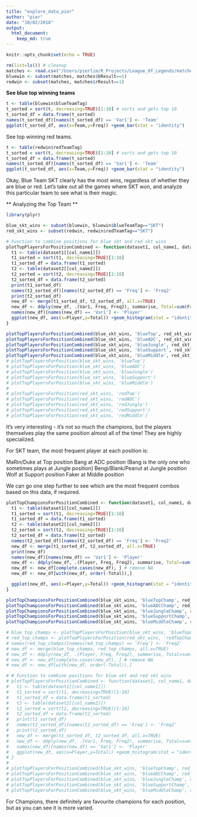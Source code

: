 ```yaml
---
title: "explore_data_pier"
author: "pier"
date: "10/02/2018"
output:
  html_document:
    keep_md: true
---
```


```r
knitr::opts_chunk$set(echo = TRUE)
```


```r
rm(list=ls()) # cleanup
matches <- read.csv("/Users/pierlim/R_Projects/League_Of_Legends/matches.csv")
bluewin <- subset(matches, matches$bResult==1)
redwin <- subset(matches, matches$rResult==1)
```

**See blue top winning teams ** 

```r
t <- table(bluewin$blueTeamTag)
t_sorted = sort(t, decreasing=TRUE)[1:10] # sorts and gets top 10
t_sorted_df = data.frame(t_sorted)
names(t_sorted_df)[names(t_sorted_df) == 'Var1'] <- 'Team'
ggplot(t_sorted_df, aes(x=Team,y=Freq)) +geom_bar(stat = "identity")
```

See top winning red teams.

```r
t <- table(redwin$redTeamTag)
t_sorted = sort(t, decreasing=TRUE)[1:10] # sorts and gets top 10
t_sorted_df = data.frame(t_sorted)
names(t_sorted_df)[names(t_sorted_df) == 'Var1'] <- 'Team'
ggplot(t_sorted_df, aes(x=Team,y=Freq)) +geom_bar(stat = "identity")
```

Okay, Blue Team SKT clearly has the most wins, regardless of whether they are blue or red. 
Let's take out all the games where SKT won, and analyze this particular team to see what is their magic. 

** Analyzing the Top Team ** 

```r

library(plyr)

blue_skt_wins <- subset(bluewin, bluewin$blueTeamTag=="SKT")
red_skt_wins <- subset(redwin, redwin$redTeamTag=="SKT")

# Function to combine positions for blue skt and red skt wins
plotTopPlayersForPositionCombined <- function(dataset1, col_name1, dataset2, col_name2, titleStr){
  t1 <- table(dataset1[[col_name1]])
  t1_sorted = sort(t1, decreasing=TRUE)[1:10]
  t1_sorted_df = data.frame(t1_sorted)
  t2 <- table(dataset2[[col_name2]])
  t2_sorted = sort(t2, decreasing=TRUE)[1:10]
  t2_sorted_df = data.frame(t2_sorted)
  print(t1_sorted_df)
  names(t2_sorted_df)[names(t2_sorted_df) == 'Freq'] <- 'Freq2'
  print(t2_sorted_df)
  new_df <- merge(t1_sorted_df, t2_sorted_df, all.x=TRUE)
  new_df <- ddply(new_df, .(Var1, Freq, Freq2), summarise, Total=sum(Freq, Freq2))
  names(new_df)[names(new_df) == 'Var1'] <- 'Player'
  ggplot(new_df, aes(x=Player,y=Total)) +geom_histogram(stat = "identity")+ggtitle(titleStr) + theme(plot.title = element_text(hjust = 0.5))
}

plotTopPlayersForPositionCombined(blue_skt_wins, 'blueTop', red_skt_wins, 'redTop', "Top Position")
plotTopPlayersForPositionCombined(blue_skt_wins, 'blueADC', red_skt_wins, 'redADC', "ADC Position")
plotTopPlayersForPositionCombined(blue_skt_wins, 'blueJungle', red_skt_wins, 'redJungle', "Jungle Position")
plotTopPlayersForPositionCombined(blue_skt_wins, 'blueSupport', red_skt_wins, 'redSupport', "Support Position")
plotTopPlayersForPositionCombined(blue_skt_wins, 'blueMiddle', red_skt_wins, 'redMiddle', "Middle Position")
# plotTopPlayersForPosition(blue_skt_wins, 'blueTop')
# plotTopPlayersForPosition(blue_skt_wins, 'blueADC')
# plotTopPlayersForPosition(blue_skt_wins, 'blueJungle')
# plotTopPlayersForPosition(blue_skt_wins, 'blueSupport')
# plotTopPlayersForPosition(blue_skt_wins, 'blueMiddle')
# 
# plotTopPlayersForPosition(red_skt_wins, 'redTop')
# plotTopPlayersForPosition(red_skt_wins, 'redADC')
# plotTopPlayersForPosition(red_skt_wins, 'redJungle')
# plotTopPlayersForPosition(red_skt_wins, 'redSupport')
# plotTopPlayersForPosition(red_skt_wins, 'redMiddle')

```

It's very interesting - it's not so much the champions, but the players themselves play the same position almost all of the time! They are highly specialized.

For SKT team, the most frequent player at each position is:

MaRin/Duke at Top position
Bang at ADC position (Bang is the only one who sometimes plays at Jungle position)
Bengi/Blank/Peanut at Jungle position
Wolf at Support position
Faker at Middle position

We can go one step further to see which are the most frequent combos based on this data, if required. 


```r

plotTopChampionsForPositionCombined <- function(dataset1, col_name1, dataset2, col_name2, titleStr){
  t1 <- table(dataset1[[col_name1]])
  t1_sorted = sort(t1, decreasing=TRUE)[1:10]
  t1_sorted_df = data.frame(t1_sorted)
  t2 <- table(dataset2[[col_name2]])
  t2_sorted = sort(t2, decreasing=TRUE)[1:10]
  t2_sorted_df = data.frame(t2_sorted)
  names(t2_sorted_df)[names(t2_sorted_df) == 'Freq'] <- 'Freq2'
  new_df <- merge(t1_sorted_df, t2_sorted_df, all.x=TRUE)
  print(new_df)
  names(new_df)[names(new_df) == 'Var1'] <- 'Player'
  new_df <- ddply(new_df, .(Player, Freq, Freq2), summarise, Total=sum(Freq, Freq2))
  new_df <- new_df[complete.cases(new_df), ] # remove NA
  new_df <- new_df[with(new_df, order(-Total)),]

  ggplot(new_df, aes(x=Player,y=Total)) +geom_histogram(stat = "identity")+ggtitle(titleStr) + theme(plot.title = element_text(hjust = 0.5))
}

plotTopChampionsForPositionCombined(blue_skt_wins, 'blueTopChamp', red_skt_wins, 'redTopChamp', "Top Position")
plotTopChampionsForPositionCombined(blue_skt_wins, 'blueADCChamp', red_skt_wins, 'redADCChamp', "ADC Position")
plotTopChampionsForPositionCombined(blue_skt_wins, 'blueJungleChamp', red_skt_wins, 'redJungleChamp', "Jungle Position")
plotTopChampionsForPositionCombined(blue_skt_wins, 'blueSupportChamp', red_skt_wins, 'redSupportChamp', "Support Position")
plotTopChampionsForPositionCombined(blue_skt_wins, 'blueMiddleChamp', red_skt_wins, 'redMiddleChamp', "Middle Position")

# blue_top_champs <- plotTopPlayersForPosition(blue_skt_wins, 'blueTopChamp')
# red_top_champs <- plotTopPlayersForPosition(red_skt_wins, 'redTopChamp')
# names(red_top_champs)[names(red_top_champs) == 'Freq'] <- 'Freq2'
# new_df <- merge(blue_top_champs, red_top_champs, all.x=TRUE)
# new_df <- ddply(new_df, .(Player, Freq, Freq2), summarise, Total=sum(Freq, Freq2))
# new_df <- new_df[complete.cases(new_df), ] # remove NA
# new_df <- new_df[with(new_df, order(-Total)),]

# # Function to combine positions for blue skt and red skt wins
# plotTopPlayersForPositionCombined <- function(dataset1, col_name1, dataset2, col_name2, titleStr){
#   t1 <- table(dataset1[[col_name1]])
#   t1_sorted = sort(t1, decreasing=TRUE)[1:10]
#   t1_sorted_df = data.frame(t1_sorted)
#   t2 <- table(dataset2[[col_name2]])
#   t2_sorted = sort(t2, decreasing=TRUE)[1:10]
#   t2_sorted_df = data.frame(t2_sorted)
#   print(t1_sorted_df)
#   names(t2_sorted_df)[names(t2_sorted_df) == 'Freq'] <- 'Freq2'
#   print(t2_sorted_df)
#   new_df <- merge(t1_sorted_df, t2_sorted_df, all.x=TRUE)
#   new_df <- ddply(new_df, .(Var1, Freq, Freq2), summarise, Total=sum(Freq, Freq2))
#   names(new_df)[names(new_df) == 'Var1'] <- 'Player'
#   ggplot(new_df, aes(x=Player,y=Total)) +geom_histogram(stat = "identity")+ggtitle(titleStr) + theme(plot.title = element_text(hjust = 0.5))
# }
# 
# plotTopPlayersForPositionCombined(blue_skt_wins, 'blueTopChamp', red_skt_wins, 'redTopChamp', "Top Position")
# plotTopPlayersForPositionCombined(blue_skt_wins, 'blueADCChamp', red_skt_wins, 'redADCChamp', "ADC Position")
# plotTopPlayersForPositionCombined(blue_skt_wins, 'blueJungleChamp', red_skt_wins, 'redJungleChamp', "Jungle Position")
# plotTopPlayersForPositionCombined(blue_skt_wins, 'blueSupportChamp', red_skt_wins, 'redSupportChamp', "Support Position")
# plotTopPlayersForPositionCombined(blue_skt_wins, 'blueMiddleChamp', red_skt_wins, 'redMiddleChamp', "Middle Position")
```

For Champions, there definitely are favourite champions for each position, but as you can see it is more varied. 


